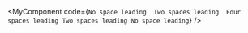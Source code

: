 
<MyComponent code={`
No space leading 
  Two spaces leading 
    Four spaces leading
  Two spaces leading
No space leading
`} />

